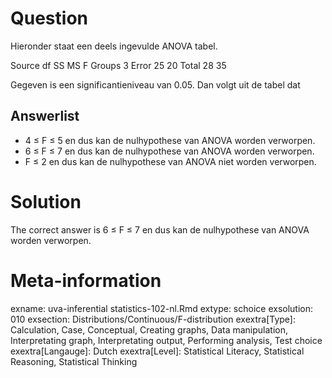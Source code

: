 Question
========

Hieronder staat een deels ingevulde ANOVA tabel.

Source df SS MS F
Groups 3
Error 25 20
Total 28 35

Gegeven is een significantieniveau van 0.05. Dan volgt uit de tabel dat 

Answerlist
----------
* 4 &le; F &le; 5 en dus kan de nulhypothese van ANOVA worden verworpen.
* 6 &le; F &le; 7 en dus kan de nulhypothese van ANOVA worden verworpen.
* F &le; 2 en dus kan de nulhypothese van ANOVA niet worden verworpen.

Solution
========

The correct answer is  6 &le; F &le; 7 en dus kan de nulhypothese van ANOVA worden verworpen. 

Meta-information
================
exname: uva-inferential statistics-102-nl.Rmd 
extype: schoice 
exsolution: 010 
exsection: Distributions/Continuous/F-distribution
exextra[Type]: Calculation, Case, Conceptual, Creating graphs, Data manipulation, Interpretating graph, Interpretating output, Performing analysis, Test choice 
exextra[Langauge]: Dutch 
exextra[Level]: Statistical Literacy, Statistical Reasoning, Statistical Thinking 
